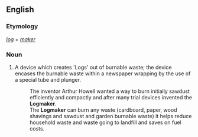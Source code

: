 ==English==
===Etymology===
''[[log]]'' + ''[[maker]]''

===Noun===
{{en-noun}}
# {{context|British|lang=en}} A device which creates 'Logs' out of burnable waste; the device encases the burnable waste within a newspaper wrapping by the use of a special tube and plunger.
#: The inventor Arthur Howell wanted a way to burn initially sawdust efficiently and compactly and after many trial devices invented the <b>Logmaker</b>.
#: The <b>Logmaker</b> can burn any waste (cardboard, paper, wood shavings and sawdust and garden burnable waste) it helps reduce household waste and waste going to landfill and saves on fuel costs.